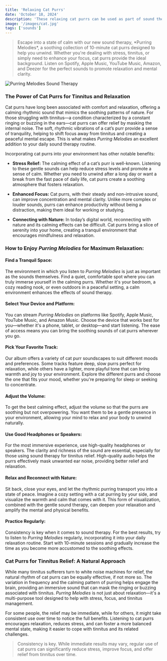 ```yaml
---
title: 'Relaxing Cat Purrs'
date: 'October 18, 2024'
description: 'These relaxing cat purrs can be used as part of sound therapy to ease stress and assist with effective tinnitus relief.'
image: '/images/cat.jpg'
tags: ['sounds']
---
```


<Blockquote>
  Escape into a state of calm with our new sound therapy, *Purring Melodies*, a
  soothing collection of 10-minute cat purrs designed to help you unwind.
  Whether you're dealing with stress, tinnitus, or simply need to enhance your
  focus, cat purrs provide the ideal background. Listen on Spotify, Apple Music,
  YouTube Music, Amazon, and Deezer for the perfect sounds to promote relaxation
  and mental clarity.
</Blockquote>

<Image src="/images/cat.jpg" alt="Purring Melodies Sound Therapy" />

<StreamingPlatforms
  spotifyLink="https://open.spotify.com/album/1mQQkoirDcnFQM3zu0Zv2L?si=jWVnG2QhSMWX5GVdtJhDeA"
  appleMusicLink="https://music.apple.com/us/album/purrfect-calm/1776086830"
  youtubeMusicLink="https://music.youtube.com/playlist?list=OLAK5uy_kEjvDqLqd9BB0hRlxYO7ZwYwHUH1LZnm8&si=6M2FCC4muHlB21I-"
  amazonMusicLink="https://music.amazon.com/albums/B0DKTXL4V6"
  deezerLink="https://deezer.page.link/1jcVWfBJ3DebodYa8"
/>

### The Power of Cat Purrs for Tinnitus and Relaxation

Cat purrs have long been associated with comfort and relaxation, offering a calming rhythmic sound that mimics the soothing patterns of nature. For those struggling with tinnitus—a condition characterized by a constant ringing or buzzing in the ears—cat purrs can offer relief by masking the internal noise. The soft, rhythmic vibrations of a cat’s purr provide a sense of tranquility, helping to shift focus away from tinnitus and creating a peaceful mental escape. This is what makes _Purring Melodies_ an excellent addition to your daily sound therapy routine.

Incorporating cat purrs into your environment has other notable benefits:

- **Stress Relief:** The calming effect of a cat’s purr is well-known. Listening to these gentle sounds can help reduce stress levels and promote a sense of calm. Whether you need to unwind after a long day or want a break from the fast pace of daily life, cat purrs create a soothing atmosphere that fosters relaxation.
- **Enhanced Focus:** Cat purrs, with their steady and non-intrusive sound, can improve concentration and mental clarity. Unlike more complex or louder sounds, purrs can enhance productivity without being a distraction, making them ideal for working or studying.

- **Connecting with Nature:** In today’s digital world, reconnecting with nature and its calming effects can be difficult. Cat purrs bring a slice of serenity into your home, creating a tranquil environment that encourages mindfulness and relaxation.

### How to Enjoy _Purring Melodies_ for Maximum Relaxation:

#### <Highlighter>Find a Tranquil Space:</Highlighter>

The environment in which you listen to _Purring Melodies_ is just as important as the sounds themselves. Find a quiet, comfortable spot where you can truly immerse yourself in the calming purrs. Whether it's your bedroom, a cozy reading nook, or even outdoors in a peaceful setting, a calm environment enhances the effects of sound therapy.

#### <Highlighter>Select Your Device and Platform:</Highlighter>

You can stream _Purring Melodies_ on platforms like Spotify, Apple Music, YouTube Music, and Amazon Music. Choose the device that works best for you—whether it's a phone, tablet, or desktop—and start listening. The ease of access means you can bring the soothing sounds of cat purrs wherever you go.

#### <Highlighter>Pick Your Favorite Track:</Highlighter>

Our album offers a variety of cat purr soundscapes to suit different moods and preferences. Some tracks feature deep, slow purrs perfect for relaxation, while others have a lighter, more playful tone that can bring warmth and joy to your environment. Explore the different purrs and choose the one that fits your mood, whether you're preparing for sleep or seeking to concentrate.

<AdComponent />

#### <Highlighter>Adjust the Volume:</Highlighter>

To get the best calming effect, adjust the volume so that the purrs are soothing but not overpowering. You want them to be a gentle presence in your environment, allowing your mind to relax and your body to unwind naturally.

#### <Highlighter>Use Good Headphones or Speakers:</Highlighter>

For the most immersive experience, use high-quality headphones or speakers. The clarity and richness of the sound are essential, especially for those using sound therapy for tinnitus relief. High-quality audio helps the purrs effectively mask unwanted ear noise, providing better relief and relaxation.

#### <Highlighter>Relax and Reconnect with Nature:</Highlighter>

Sit back, close your eyes, and let the rhythmic purring transport you into a state of peace. Imagine a cozy setting with a cat purring by your side, and visualize the warmth and calm that comes with it. This form of visualization, combined with the gentle sound therapy, can deepen your relaxation and amplify the mental and physical benefits.

#### <Highlighter>Practice Regularly:</Highlighter>

Consistency is key when it comes to sound therapy. For the best results, try to listen to _Purring Melodies_ regularly, incorporating it into your daily relaxation routine. Start with 10-minute sessions and gradually increase the time as you become more accustomed to the soothing effects.

<AdComponent />

### Cat Purrs for Tinnitus Relief: A Natural Approach

While many tinnitus sufferers turn to white noise machines for relief, the natural rhythm of cat purrs can be equally effective, if not more so. The variation in frequency and the calming pattern of purring helps engage the brain, providing an immersive sound that can mask the ringing or buzzing associated with tinnitus. _Purring Melodies_ is not just about relaxation—it's a multi-purpose tool designed to help with stress, focus, and tinnitus management.

For some people, the relief may be immediate, while for others, it might take consistent use over time to notice the full benefits. Listening to cat purrs encourages relaxation, reduces stress, and can foster a more balanced mental state, making it easier to cope with tinnitus and its related challenges.

<Blockquote>
  Consistency is key. While immediate results may vary, regular use of cat purrs
  can significantly reduce stress, improve focus, and offer relief from tinnitus
  over time.
</Blockquote>
